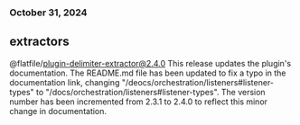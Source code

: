 ### October 31, 2024
## extractors

@flatfile/plugin-delimiter-extractor@2.4.0
This release updates the plugin's documentation. The README.md file has been updated to fix a typo in the documentation link, changing "/deocs/orchestration/listeners#listener-types" to "/docs/orchestration/listeners#listener-types". The version number has been incremented from 2.3.1 to 2.4.0 to reflect this minor change in documentation.